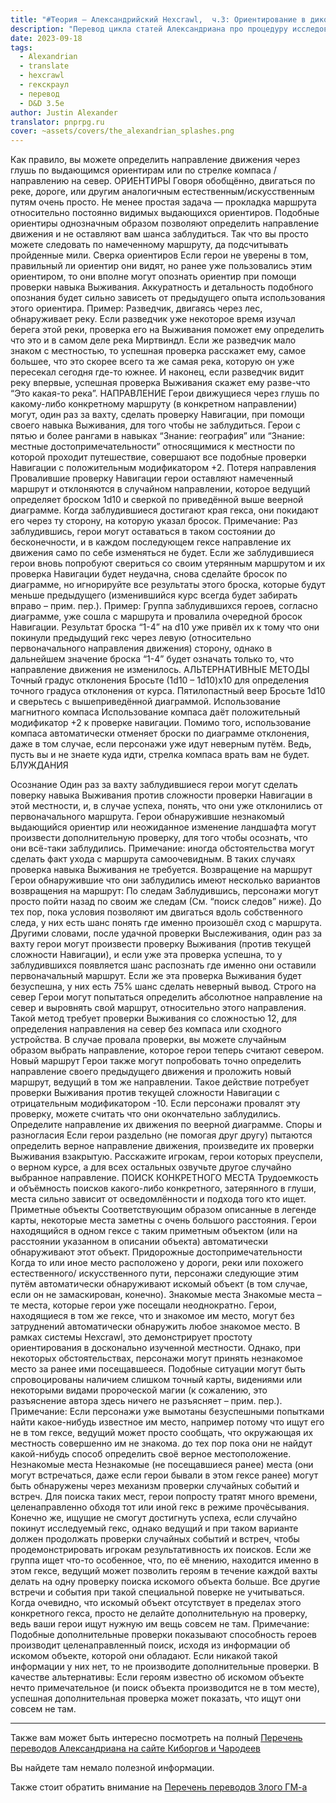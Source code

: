 ```yaml
---
title: "#Теория — Александрийский Hexcrawl,  ч.3: Ориентирование в дикой местности"
description: "Перевод цикла статей Александриана про процедуру исследования гексов в третьей редакции D&D #alexandrian #hexcrawl #dnd3e #translate"
date: 2023-09-18
tags:
  - Alexandrian
  - translate
  - hexcrawl
  - гекскраул
  - перевод
  - D&D 3.5e
author: Justin Alexander
translator: pnprpg.ru
cover: ~assets/covers/the_alexandrian_splashes.png
---
```


Как правило, вы можете определить направление движения через глушь по выдающимся ориентирам или по стрелке компаса / направлению на север.
ОРИЕНТИРЫ
 Говоря обобщённо, двигаться по реке, дороге, или другим аналогичным естественным/искусственным путям очень просто. Не менее простая задача — прокладка маршрута относительно постоянно видимых выдающихся ориентиров. Подобные ориентиры однозначным образом позволяют определить направление движения и не оставляют вам шанса заблудиться. Так что вы просто можете следовать по намеченному маршруту, да подсчитывать пройденные мили.
Сверка ориентиров
Если герои не уверены в том, правильный ли ориентир они видят, но ранее уже пользовались этим ориентиром, то они вполне могут опознать ориентир при помощи проверки навыка Выживания. Аккуратность и детальность подобного опознания будет сильно зависеть от предыдущего опыта использования этого ориентира.
Пример: Разведчик, двигаясь через лес, обнаруживает реку. Если разведчик уже некоторое время изучал берега этой реки, проверка его на Выживания поможет ему определить что это и в самом деле река Миртвиндл. Если же разведчик мало знаком с местностью, то успешная проверка расскажет ему, самое большее, что это скорее всего та же самая река, которую он уже пересекал сегодня где-то южнее. И наконец, если разведчик видит реку впервые, успешная проверка Выживания скажет ему разве-что “Это какая-то река”.
НАПРАВЛЕНИЕ
 Герои движущиеся через глушь по какому-либо конкретному маршруту (в конкретном направлении) могут, один раз за вахту, сделать проверку Навигации, при помощи своего навыка Выживания, для того чтобы не заблудиться.
Герои с пятью и более рангами в навыках “Знание: география” или “Знание: местные достопримечательности” относящимися к местности по которой проходит путешествие, совершают все подобные проверки Навигации с положительным модификатором +2.
Потеря направления
 Провалившие проверку Навигации герои оставляют намеченный маршрут и отклоняются в случайном направлении, которое ведущий определяет броском 1d10 и сверкой по приведённой выше веерной диаграмме. Когда заблудившиеся достигают края гекса, они покидают его через ту сторону, на которую указал бросок.
Примечание: Раз заблудившись, герои могут оставаться в таком состоянии до бесконечности, и в каждом последующем гексе направление их движения само по себе изменяться не будет.
Если же заблудившиеся герои вновь попробуют свериться со своим утерянным маршрутом и их проверка Навигации будет неудачна, снова сделайте бросок по диаграмме, но игнорируйте все результаты этого броска, которые будут меньше предыдущего (изменившийся курс всегда будет забирать вправо – прим. пер.).
Пример: Группа заблудившихся героев, согласно диаграмме, уже сошла с маршрута и провалила очередной бросок Навигации. Результат броска “1-4” на d10 уже привёл их к тому что они покинули предыдущий гекс через левую (относительно первоначального направления движения) сторону, однако в дальнейшем значение броска “1-4” будет означать только то, что направление движения не изменилось.
АЛЬТЕРНАТИВНЫЕ МЕТОДЫ
Точный градус отклонения
Бросьте (1d10 – 1d10)x10 для определения точного градуса отклонения от курса.
Пятилопастный веер
 Бросьте 1d10 и сверьтесь с вышеприведённой диаграммой.
Использование магнитного компаса
Использование компаса даёт положительный модификатор +2 к проверке навигации. Помимо того, использование компаса автоматически отменяет броски по диаграмме отклонения, даже в том случае, если персонажи уже идут неверным путём. Ведь, пусть вы и не знаете куда идти, стрелка компаса врать вам не будет.
БЛУЖДАНИЯ

Осознание
Один раз за вахту заблудившиеся герои могут сделать поверку навыка Выживания против сложности проверки Навигации в этой местности, и, в случае успеха, понять, что они уже отклонились от первоначального маршрута. Герои обнаружившие незнакомый выдающийся ориентир или неожиданное изменение ландшафта могут произвести дополнительную проверку, для того чтобы осознать, что они всё-таки заблудились.
Примечание: иногда обстоятельства могут сделать факт ухода с маршрута самоочевидным. В таких случаях проверка навыка Выживания не требуется.
Возвращение на маршрут
Герои обнаружившие что они заблудились имеют несколько вариантов возвращения на маршрут:
По следам
Заблудившись, персонажи могут просто пойти назад по своим же следам (См. “поиск следов” ниже). До тех пор, пока условия позволяют им двигаться вдоль собственного следа, у них есть шанс понять где именно произошёл сход с маршрута. Другими словами, после удачной проверки Выслеживания, один раз за вахту герои могут произвести проверку Выживания (против текущей сложности Навигации), и если уже эта проверка успешна, то у заблудившихся появляется шанс распознать где именно они оставили первоначальный маршрут. Если же эта проверка Выживания будет безуспешна, у них есть 75% шанс сделать неверный вывод.
Строго на север
Герои могут попытаться определить абсолютное направление на север и выровнять свой маршрут, относительно этого направления. Такой метод требует проверки Выживания со сложностью 12, для определения направления на север без компаса или сходного устройства. В случае провала проверки, вы можете случайным образом выбрать направление, которое герои теперь считают севером.
Новый маршрут
Герои также могут попробовать точно определить направление своего предыдущего движения и проложить новый маршрут, ведущий в том же направлении. Такое действие потребует проверки Выживания против текущей сложности Навигации с отрицательным модификатором -10. Если персонажи провалят эту проверку, можете считать что они окончательно заблудились. Определите направление их движения по веерной диаграмме.
Споры и разногласия
Если герои раздельно (не помогая друг другу) пытаются определить верное направление движения, произведите их проверки Выживания взакрытую. Расскажите игрокам, герои которых преуспели, о верном курсе, а для всех остальных озвучьте другое случайно выбранное направление.
ПОИСК КОНКРЕТНОГО МЕСТА
 Трудоемкость и объёмность поисков какого-либо конкретного, затерянного в глуши, места сильно зависит от осведомлённости и подхода того кто ищет.
Приметные объекты
Соответствующим образом описанные в легенде карты, некоторые места заметны с очень большого расстояния. Герои находящийся в одном гексе с таким приметным объектом (или на расстоянии указанном в описании объекта) автоматически обнаруживают этот объект.
Придорожные достопримечательности
Когда то или иное место расположено у дороги, реки или похожего естественного/ искусственного пути, персонажи следующие этим путём автоматически обнаруживают искомый объект (в том случае, если он не замаскирован, конечно).
Знакомые места
Знакомые места – те места, которые герои уже посещали неоднократно. Герои, находящиеся в том же гексе, что и знакомое им место, могут без затруднений автоматически обнаружить любое знакомое место.
В рамках системы Hexcrawl, это демонстрирует простоту ориентирования в досконально изученной местности.
Однако, при некоторых обстоятельствах, персонажи могут принять незнакомое место за ранее ими посещавшееся. Подобные ситуации могут быть спровоцированы наличием слишком точный карты, видениями или некоторыми видами пророческой магии (к сожалению, это разъяснение автора здесь ничего не разъясняет – прим. пер.).
Примечание: Если персонажи уже вымотаны безуспешными попытками найти какое-нибудь известное им место, например потому что ищут его не в том гексе, ведущий может просто сообщать, что окружающая их местность совершенно им не знакома. до тех пор пока они не найдут какой-нибудь способ определить своё верное местоположение.
Незнакомые места
Незнакомые (не посещавшиеся ранее) места (они могут встречаться, даже если герои бывали в этом гексе ранее) могут быть обнаружены через механизм проверки случайных событий и встреч. Для поиска таких мест, герои попросту тратят много времени, целенаправленно обходя тот или иной гекс в режиме прочёсывания.
Конечно же, ищущие не смогут достигнуть успеха, если случайно покинут исследуемый гекс, однако ведущий и при таком варианте должен продолжать проверки случайных событий и встреч, чтобы продемонстрировать игрокам результативность их поисков.
Если же группа ищет что-то особенное, что, по её мнению, находится именно в этом гексе, ведущий может позволить героям в течение каждой вахты делать на одну проверку поиска искомого объекта больше.
Все другие встречи и события при такой специальной поверке не учитываться.
Когда очевидно, что искомый объект отсутствует в пределах этого конкретного гекса, просто не делайте дополнительную на проверку, ведь ваши герои ищут нужную им вещь совсем не там.
Примечание: Подобные дополнительные проверки показывают способность героев производит целенаправленный поиск, исходя из информации об искомом объекте, которой они обладают. Если никакой такой информации у них нет, то не производите дополнительные проверки. В качестве альтернативы: Если героям известно об искомом объекте нечто примечательное (и поиск объекта производится не в том месте), успешная дополнительная проверка может показать, что ищут они совсем не там.  

---

Также вам может быть интересно посмотреть на полный 
[Перечень переводов Александриана на сайте Киборгов и Чародеев](https://cyborgsandmages.com/posts/translations/alexandrian-index)

Вы найдете там немало полезной информации.

Также стоит обратить внимание на [Перечень переводов Злого ГМ-а](https://cyborgsandmages.com/posts/translations/angrygm-index)

